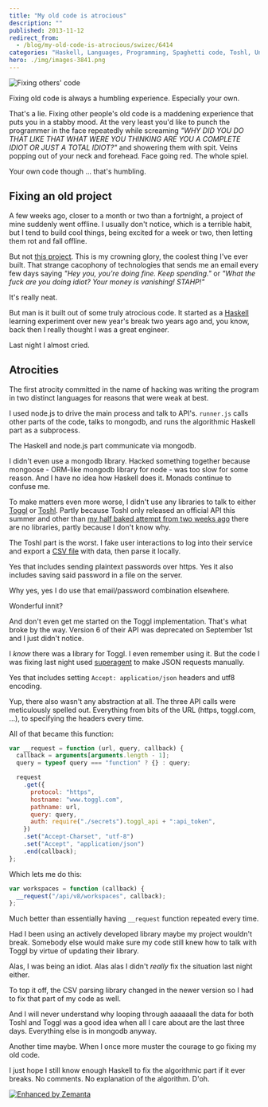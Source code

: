 ```yaml
---
title: "My old code is atrocious"
description: ""
published: 2013-11-12
redirect_from:
  - /blog/my-old-code-is-atrocious/swizec/6414
categories: "Haskell, Languages, Programming, Spaghetti code, Toshl, Uncategorized"
hero: ./img/images-3841.png
---
```


![Fixing others' code](./img/images-3841.png "Fixing others' code")

Fixing old code is always a humbling experience. Especially your own.

That's a lie. Fixing other people's old code is a maddening experience that puts you in a stabby mood. At the very least you'd like to punch the programmer in the face repeatedly while screaming _"WHY DID YOU DO THAT LIKE THAT WHAT WERE YOU THINKING ARE YOU A COMPLETE IDIOT OR JUST A TOTAL IDIOT?"_ and showering them with spit. Veins popping out of your neck and forehead. Face going red. The whole spiel.

Your own code though ... that's humbling.

## Fixing an old project

A few weeks ago, closer to a month or two than a fortnight, a project of mine suddenly went offline. I usually don't notice, which is a terrible habit, but I tend to build cool things, being excited for a week or two, then letting them rot and fall offline.

But not [this project](https://github.com/Swizec/Personal-Runway). This is my crowning glory, the coolest thing I've ever built. That strange cacophony of technologies that sends me an email every few days saying _"Hey you, you're doing fine. Keep spending."_ or _"What the fuck are you doing idiot? Your money is vanishing! STAHP!"_

It's really neat.

But man is it built out of some truly atrocious code. It started as a [Haskell](http://haskell.org "Haskell (programming language)") learning experiment over new year's break two years ago and, you know, back then I really thought I was a great engineer.

Last night I almost cried.

## Atrocities

The first atrocity committed in the name of hacking was writing the program in two distinct languages for reasons that were weak at best.

I used node.js to drive the main process and talk to API's. `runner.js` calls other parts of the code, talks to mongodb, and runs the algorithmic Haskell part as a subprocess.

The Haskell and node.js part communicate via mongodb.

I didn't even use a mongodb library. Hacked something together because mongoose - ORM-like mongodb library for node - was too slow for some reason. And I have no idea how Haskell does it. Monads continue to confuse me.

To make matters even more worse, I didn't use any libraries to talk to either [Toggl](http://www.toggl.com "Toggl.com") or [Toshl](http://toshl.com/). Partly because Toshl only released an official API this summer and other than [my half baked attempt from two weeks ago](https://swizec.com/blog/about-achieving-polymorphism-in-javascript/swizec/6370) there are no libraries, partly because I don't know why.

The Toshl part is the worst. I fake user interactions to log into their service and export a [CSV file](http://en.wikipedia.org/wiki/Comma-separated_values "Comma-separated values") with data, then parse it locally.

Yes that includes sending plaintext passwords over https. Yes it also includes saving said password in a file on the server.

Why yes, yes I do use that email/password combination elsewhere.

Wonderful innit?

And don't even get me started on the Toggl implementation. That's what broke by the way. Version 6 of their API was deprecated on September 1st and I just didn't notice.

I _know_ there was a library for Toggl. I even remember using it. But the code I was fixing last night used [superagent](https://github.com/visionmedia/superagent) to make JSON requests manually.

Yes that includes setting `Accept: application/json` headers and utf8 encoding.

Yup, there also wasn't any abstraction at all. The three API calls were meticulously spelled out. Everything from bits of the URL (https, toggl.com, ...), to specifying the headers every time.

All of that became this function:

```javascript
var __request = function (url, query, callback) {
  callback = arguments[arguments.length - 1];
  query = typeof query === "function" ? {} : query;

  request
    .get({
      protocol: "https",
      hostname: "www.toggl.com",
      pathname: url,
      query: query,
      auth: require("./secrets").toggl_api + ":api_token",
    })
    .set("Accept-Charset", "utf-8")
    .set("Accept", "application/json")
    .end(callback);
};
```

Which lets me do this:

```javascript
var workspaces = function (callback) {
  __request("/api/v8/workspaces", callback);
};
```

Much better than essentially having `__request` function repeated every time.

Had I been using an actively developed library maybe my project wouldn't break. Somebody else would make sure my code still knew how to talk with Toggl by virtue of updating their library.

Alas, I was being an idiot. Alas alas I didn't _really_ fix the situation last night either.

To top it off, the CSV parsing library changed in the newer version so I had to fix that part of my code as well.

And I will never understand why looping through aaaaaall the data for both Toshl and Toggl was a good idea when all I care about are the last three days. Everything else is in mongodb anyway.

Another time maybe. When I once more muster the courage to go fixing my old code.

I just hope I still know enough Haskell to fix the algorithmic part if it ever breaks. No comments. No explanation of the algorithm. D'oh.

[![Enhanced by Zemanta](https://img.zemanta.com/zemified_e.png?x-id=36ac71d4-54e8-45d0-a899-64e537bd545a)](http://www.zemanta.com/?px "Enhanced by Zemanta")
